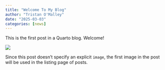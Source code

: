 ```yaml
---
title: "Welcome To My Blog"
author: "Tristan O'Malley"
date: "2025-03-03"
categories: [news]
---
```


This is the first post in a Quarto blog. Welcome!

![](thumbnail.jpg)

Since this post doesn't specify an explicit `image`, the first image in the post will be used in the listing page of posts.


